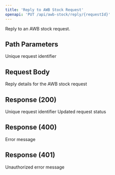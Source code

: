 ```yaml
---
title: 'Reply to AWB Stock Request'
openapi: 'PUT /api/awb-stock/reply/{requestId}'
---
```


Reply to an AWB stock request.

## Path Parameters

<ParamField path="requestId" type="string" required>
  Unique request identifier
</ParamField>

## Request Body

<ParamField body="replyDetails" type="object">
  Reply details for the AWB stock request
</ParamField>

## Response (200)

<ParamField status="200" type="object">
  <ParamField name="requestId" type="string">
    Unique request identifier
  </ParamField>
  <ParamField name="status" type="string">
    Updated request status
  </ParamField>
</ParamField>

## Response (400)

<ParamField status="400" type="object">
  <ParamField name="error" type="string">
    Error message
  </ParamField>
</ParamField>

## Response (401)

<ParamField status="401" type="object">
  <ParamField name="error" type="string">
    Unauthorized error message
  </ParamField>
</ParamField>
